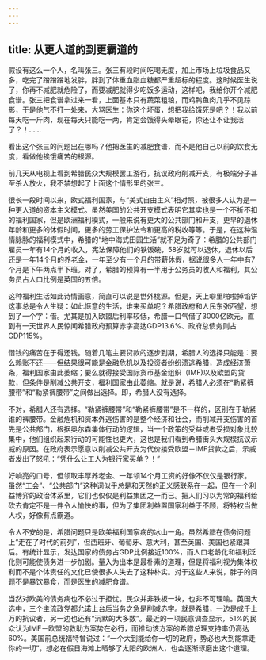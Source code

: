 ```yaml
---
---
---
```

title: 从更人道的到更霸道的
---







假设有这么一个人，名叫张三。张三有段时间吃喝无度，加上市场上垃圾食品又多，吃完了蹭蹭蹭地发胖，胖到了体重血脂血糖都严重超标的程度。这时候医生说了，你再不减肥就危险了，而要减肥就得少吃饭多运动，这样吧，我给你开个减肥食谱。张三把食谱拿过来一看，上面基本只有蔬菜粗粮，而鸡鸭鱼肉几乎不见踪影，于是他气不打一处来，大骂医生：你这个坏蛋，想把我给饿死是吧？！我以前每天吃一斤肉，现在每天只能吃一两，肯定会饿得头晕眼花，你还让不让我活了？！……

看出这个张三的问题出在哪吗？他把医生的减肥食谱，而不是他自己以前的饮食无度，看做他挨饿痛苦的根源。

前几天从电视上看到希腊民众大规模罢工游行，抗议政府削减开支，有极端分子甚至杀人放火，我不禁想起了上面这个情形里的张三。

很长一段时间以来，欧式福利国家，与“美式自由主义”相对照，被很多人认为是一种更人道的资本主义模式。虽然美国的公共开支模式表明它其实也是一个不折不扣的福利国家，但是欧洲福利模式，一般来说有更大的公共部门和开支，更早的退休年龄和更多的休假时间，更多的劳工保护法令和更高的税收等等。于是，在这种温情脉脉的福利模式中，希腊的“地中海式田园生活”就不足为奇了：希腊的公共部门雇员一年有14个月的收入，宪法保障他们的铁饭碗，58岁就可以退休，退休以后还是一年14个月的养老金，一年至少有一个月的带薪休假，据说很多人一年中有7个月是下午两点半下班。对了，希腊的预算有一半用于公务员的收入和福利，其公务员占人口比例是英国的五倍。

这种福利生活如此诗情画意，简直可以说是世外桃源。但是，天上噼里啪啦掉馅饼这事总是令人生疑：如此惬意的生活，谁来买单呢？希腊政府和人民东张西望，想到了一个字：借。尤其是加入欧盟后利率较低，希腊一口气借了3000亿欧元，直到有一天世界人民惊闻希腊政府预算赤字高达GDP13.6%、政府总债务则占GDP115%。

借钱的痛苦在于得还钱。随着几笔主要贷款的逐步到期，希腊人的选择只能是：要么赖账不还——但结果很可能是金融危机以及投资者纷纷溃逃希腊，造成经济萧条，福利国家由此萎缩；要么就得接受国际货币基金组织（IMF)以及欧盟的贷款，但条件是削减公共开支，福利国家由此萎缩。就是说，希腊人必须在“勒紧裤腰带”和“勒紧裤腰带”之间做出选择。即，希腊人没有选择。

不对，希腊人还有选择。“勒紧裤腰带”和“勒紧裤腰带”是不一样的，区别在于勒紧谁的裤腰带。金融危机和资本外逃伤害的是整个经济和社会，而削减开支伤害的首先是公共部门，根据奥尔森集体行动的逻辑，当一个政策的受益或者受损对象比较集中，他们组织起来行动的可能性也更大，这也是我们看到希腊街头大规模抗议示威的原因。在政府表示愿意以削减公共开支为代价接受欧盟－IMF贷款之后，示威者发出了怒吼：“凭什么让工人为银行家买单？！”

好响亮的口号，但领取丰厚养老金、一年领14个月工资的好像不仅仅是银行家。虽然“工会”、“公共部门”这种词似乎总是和天然的正义感联系在一起，但在一个利益博弈的政治体系里，它们也仅仅是利益集团之一而已。把人们习以为常的福利给砍去肯定不是一件令人愉快的事，但为了集团利益置国家利益于不顾，将特权当做人权，好像有点霸道。

令人不安的是，希腊问题只是欧美福利国家病的冰山一角。虽然希腊在债务问题上“走在了时代的前列”，但西班牙、葡萄牙、意大利，甚至英国、美国也紧跟其后。有统计显示，发达国家的债务占GDP比例接近100%，而人口老龄化和福利泛化则可能使债务进一步加剧。量入为出本是最朴素的道理，但是将福利视为集体权利而不是个体责任的文化已使很多人失去了这种朴实。对于这些人来说，胖子的问题不是暴饮暴食，而是医生的减肥食谱。

当然对欧美的债务病也不必过于担忧。民众并非铁板一块，也非不可理喻。英国大选中，三个主流政党都允诺上台后当务之急是削减赤字。就是希腊，一边是成千上万的抗议者，另一边也还有“沉默的大多数”。最近的一项民意调查显示，51%的民众认为IMF－欧盟的救助方案势在必行，而推动该方案的希腊总理支持率仍高达60%。美国前总统福特曾说过：“一个大到能给你一切的政府，势必也大到能拿走你的一切”，想必在假日海滩上晒够了太阳的欧洲人，也会逐渐琢磨出这个道理。